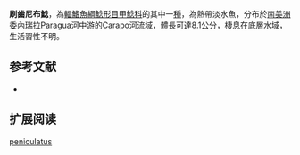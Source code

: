 {{Speciesbox
| name = 刷齒尼布鯰
| image = 
| image_width = 250px
| image_caption = 
| status = NE
| status_system = IUCN3.1
| genus = Neblinichthys
| species = peniculatus
| authority = Armbruster & Taphorn, 2013
| synonyms = 
}} 
'''刷齒尼布鯰'''，為[[輻鰭魚綱|輻鰭魚綱]][[鯰形目|鯰形目]][[甲鯰科|甲鯰科]]的其中一[[種|種]]，為熱帶淡水魚，分布於[[南美洲|南美洲]][[委內瑞拉|委內瑞拉]]Paragua河中游的Carapo河流域，體長可達8.1公分，棲息在底層水域，生活習性不明。

==参考文献==
*{{FishBase_species|genus=Neblinichthys|species=peniculatus|year=2014|month=11}}

== 扩展阅读 ==
{{refbegin}}
{{wikispecies-inline|Neblinichthys peniculatus|刷齒尼布鯰}}
{{refend}}
{{Taxonbar|from=Q21309855}}

[[Category:尼布鯰屬|peniculatus]]